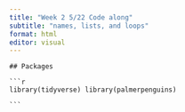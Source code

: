 ```yaml
---
title: "Week 2 5/22 Code along"
subtitle: "names, lists, and loops"
format: html
editor: visual
---
```


````         
## Packages  

```r
library(tidyverse) library(palmerpenguins) 

```
````
